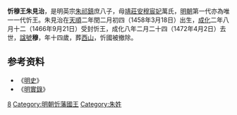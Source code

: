 '''忻穆王朱見治'''{{BD|1458年|3月18日|1472年|4月2日|catIdx=Z朱}}，是明英宗[[朱祁鎮|朱祁鎮]]庶八子，母[[靖莊安穆宸妃|靖莊安穆宸妃]]萬氏，[[明朝|明朝]]第一代亦為唯一一代忻王。朱見治在[[天顺_(明朝)|天順]]二年閏二月初四（1458年3月18日）出生，[[成化|成化]]二年八月十二（1466年9月21日）受封忻王，成化八年二月二十四（1472年4月2日）去世，[[諡號|諡號]]'''穆'''，年十四歲，葬[[西山|西山]]，忻國被撤除。

==参考资料==
*《[[明史|明史]]》
*《[[明實錄|明實錄]]》

{{s-start}}
{{s-none|無|[[明朝|明政府]]封之}}
{{s-ttl|title=[[明朝藩王列表_(英宗系)|明忻國國王]]|years=1466年－1472年}}
{{s-none|無|無子，[[明朝|明朝廷]]撤除封國}}
{{end}}

[[Category:明英宗皇子|8]]
[[Category:明朝忻藩國王|Category:明朝忻藩國王]]
[[Category:朱姓|Category:朱姓]]
{{明朝人物小作品}}